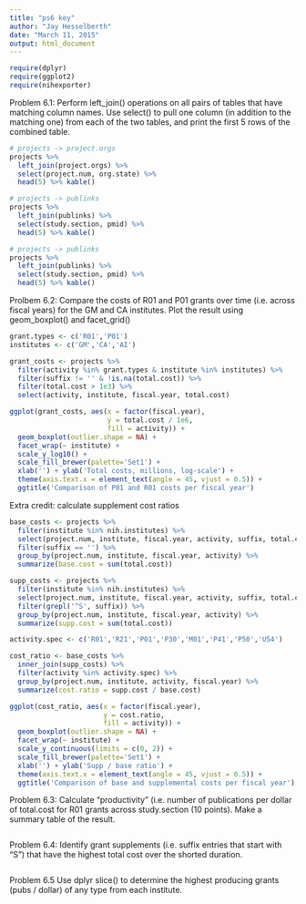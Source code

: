 ```yaml
---
title: "ps6 key"
author: "Jay Hesselberth"
date: "March 11, 2015"
output: html_document
---
```


```r
require(dplyr)
require(ggplot2)
require(nihexporter)
```

Problem 6.1: Perform left_join() operations on all pairs of tables that have matching column names. Use select() to pull one column (in addition to the matching one) from each of the two tables, and print the first 5 rows of the combined table. 

```r
# projects -> project.orgs
projects %>%
  left_join(project.orgs) %>%
  select(project.num, org.state) %>%
  head(5) %>% kable()

# projects -> publinks
projects %>%
  left_join(publinks) %>%
  select(study.section, pmid) %>%
  head(5) %>% kable()

# projects -> publinks
projects %>%
  left_join(publinks) %>%
  select(study.section, pmid) %>%
  head(5) %>% kable()
```

Prolbem 6.2: Compare the costs of R01 and P01 grants over time (i.e. across fiscal years) for the GM and CA institutes. Plot the result using geom_boxplot() and facet_grid()

```r
grant.types <- c('R01','P01')
institutes <- c('GM','CA','AI')

grant_costs <- projects %>%
  filter(activity %in% grant.types & institute %in% institutes) %>%
  filter(suffix != '' & !is.na(total.cost)) %>%
  filter(total.cost > 1e3) %>%
  select(activity, institute, fiscal.year, total.cost)

ggplot(grant_costs, aes(x = factor(fiscal.year),
                        y = total.cost / 1e6,
                        fill = activity)) +
  geom_boxplot(outlier.shape = NA) +
  facet_wrap(~ institute) +
  scale_y_log10() +
  scale_fill_brewer(palette='Set1') +
  xlab('') + ylab('Total costs, millions, log-scale') +
  theme(axis.text.x = element_text(angle = 45, vjust = 0.5)) +
  ggtitle('Comparison of P01 and R01 costs per fiscal year')
```

Extra credit: calculate supplement cost ratios

```r
base_costs <- projects %>%
  filter(institute %in% nih.institutes) %>%
  select(project.num, institute, fiscal.year, activity, suffix, total.cost) %>%
  filter(suffix == '') %>% 
  group_by(project.num, institute, fiscal.year, activity) %>%
  summarize(base.cost = sum(total.cost))

supp_costs <- projects %>%
  filter(institute %in% nih.institutes) %>%
  select(project.num, institute, fiscal.year, activity, suffix, total.cost) %>%
  filter(grepl('^S', suffix)) %>% 
  group_by(project.num, institute, fiscal.year, activity) %>%
  summarize(supp.cost = sum(total.cost))

activity.spec <- c('R01','R21','P01','P30','M01','P41','P50','U54')

cost_ratio <- base_costs %>%
  inner_join(supp_costs) %>%
  filter(activity %in% activity.spec) %>%
  group_by(project.num, institute, activity, fiscal.year) %>%
  summarize(cost.ratio = supp.cost / base.cost)

ggplot(cost_ratio, aes(x = factor(fiscal.year),
                       y = cost.ratio,
                       fill = activity)) +
  geom_boxplot(outlier.shape = NA) +
  facet_wrap(~ institute) +
  scale_y_continuous(limits = c(0, 2)) +
  scale_fill_brewer(palette='Set1') +
  xlab('') + ylab('Supp / base ratio') +
  theme(axis.text.x = element_text(angle = 45, vjust = 0.5)) +
  ggtitle('Comparison of base and supplemental costs per fiscal year')
```

Problem 6.3: Calculate “productivity” (i.e. number of publications per dollar of total.cost for R01 grants across study.section (10 points). Make a summary table of the result.

```r
```

Problem 6.4: Identify grant supplements (i.e. suffix entries that start with “S”) that have the highest total cost over the shorted duration.

```r
```

Problem 6.5 Use dplyr slice() to determine the highest producing grants (pubs / dollar) of any type from each institute.

```r
```
